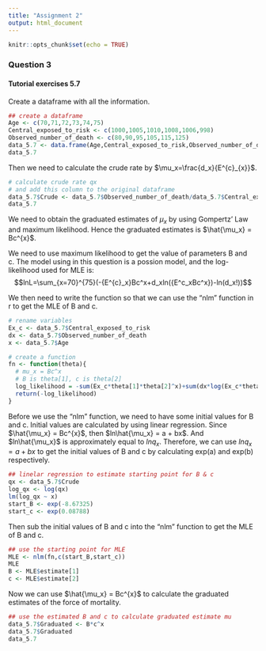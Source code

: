 ```yaml
---
title: "Assignment 2"
output: html_document
---
```


```r
knitr::opts_chunk$set(echo = TRUE)
```

### Question 3
#### Tutorial exercises 5.7

Create a dataframe with all the information.
```r
## create a dataframe
Age <- c(70,71,72,73,74,75)
Central_exposed_to_risk <- c(1000,1005,1010,1008,1006,998)
Observed_number_of_death <- c(80,90,95,105,115,125)
data_5.7 <- data.frame(Age,Central_exposed_to_risk,Observed_number_of_death)
data_5.7
```

Then we need to calculate the crude rate by $\mu_x=\frac{d_x}{E^{c}_{x}}$.
```r
# calculate crude rate qx
# and add this column to the original dataframe
data_5.7$Crude <- data_5.7$Observed_number_of_death/data_5.7$Central_exposed_to_risk
data_5.7
```

We need to obtain the graduated estimates of $\mu_x$ by using Gompertz' Law and maximum likelihood. Hence the graduated estimates is $\hat{\mu_x} = Bc^{x}$. 

We need to use maximum likelihood to get the value of parameters B and c. The model using in this question is a possion model, and the log-likelihood used for MLE is: $$lnL=\sum_{x=70}^{75}(-{E^{c}_x}Bc^x+d_xln({E^c_xBc^x})-ln(d_x!))$$

We then need to write the function so that we can use the "nlm" function in r to get the MLE of B and c.
```r
# rename variables
Ex_c <- data_5.7$Central_exposed_to_risk
dx <- data_5.7$Observed_number_of_death
x <- data_5.7$Age

# create a function
fn <- function(theta){
  # mu_x = Bc^x
  # B is theta[1], c is theta[2]
  log_likelihood = -sum(Ex_c*theta[1]*theta[2]^x)+sum(dx*log(Ex_c*theta[1]*theta[2]^x)) 
  return(-log_likelihood)
}
```

Before we use the "nlm" function, we need to have some initial values for B and c. Initial values are calculated by using linear regression. Since $\hat{\mu_x} = Bc^{x}$, then $ln\hat{\mu_x} = a + bx$. And $ln\hat{\mu_x}$ is approximately equal to $ln{q_x}$. Therefore, we can use $ln{q_x} = a + bx$ to get the initial values of B and c by calculating exp(a) and exp(b) respectively.

```r
## linelar regression to estimate starting point for B & c
qx <- data_5.7$Crude
log_qx <- log(qx)
lm(log_qx ~ x)
start_B <- exp(-8.67325)
start_c <- exp(0.08788)
```

Then sub the initial values of B and c into the "nlm" function to get the MLE of B and c.
```r
## use the starting point for MLE
MLE <- nlm(fn,c(start_B,start_c))
MLE
B <- MLE$estimate[1]
c <- MLE$estimate[2]
```

Now we can use $\hat{\mu_x} = Bc^{x}$ to calculate the graduated estimates of the force of mortality.
```r
## use the estimated B and c to calculate graduated estimate mu
data_5.7$Graduated <- B*c^x
data_5.7$Graduated
data_5.7
```




